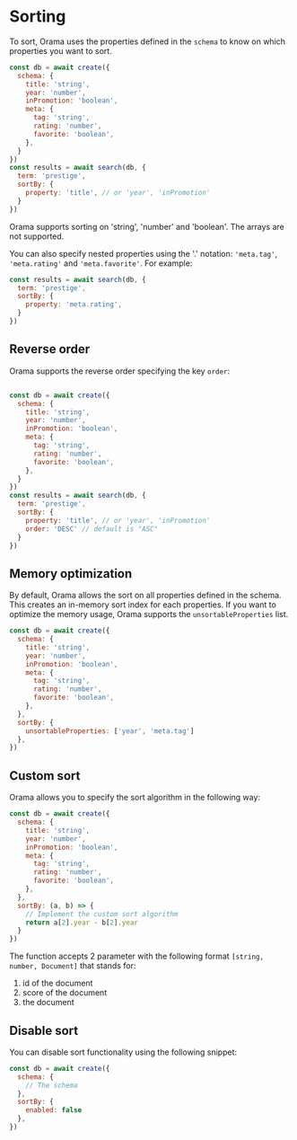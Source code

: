 # Sorting

To sort, Orama uses the properties defined in the `schema` to know on which properties you want to sort.

```javascript copy
const db = await create({
  schema: {
    title: 'string',
    year: 'number',
    inPromotion: 'boolean',
    meta: {
      tag: 'string',
      rating: 'number',
      favorite: 'boolean',
    },
  }
})
const results = await search(db, {
  term: 'prestige',
  sortBy: {
    property: 'title', // or 'year', 'inPromotion'
  }
})
```

Orama supports sorting on 'string', 'number' and 'boolean'. The arrays are not supported.

You can also specify nested properties using the '.' notation: `'meta.tag'`, `'meta.rating'` and `'meta.favorite'`. For example:
```javascript
const results = await search(db, {
  term: 'prestige',
  sortBy: {
    property: 'meta.rating',
  }
})
```

## Reverse order

Orama supports the reverse order specifying the key `order`:

```javascript

const db = await create({
  schema: {
    title: 'string',
    year: 'number',
    inPromotion: 'boolean',
    meta: {
      tag: 'string',
      rating: 'number',
      favorite: 'boolean',
    },
  }
})
const results = await search(db, {
  term: 'prestige',
  sortBy: {
    property: 'title', // or 'year', 'inPromotion'
    order: 'DESC' // default is "ASC"
  }
})
```

## Memory optimization

By default, Orama allows the sort on all properties defined in the schema.
This creates an in-memory sort index for each properties.
If you want to optimize the memory usage, Orama supports the `unsortableProperties` list.

```javascript
const db = await create({
  schema: {
    title: 'string',
    year: 'number',
    inPromotion: 'boolean',
    meta: {
      tag: 'string',
      rating: 'number',
      favorite: 'boolean',
    },
  },
  sortBy: {
    unsortableProperties: ['year', 'meta.tag']
  },
})
```

## Custom sort
Orama allows you to specify the sort algorithm in the following way:
```javascript
const db = await create({
  schema: {
    title: 'string',
    year: 'number',
    inPromotion: 'boolean',
    meta: {
      tag: 'string',
      rating: 'number',
      favorite: 'boolean',
    },
  },
  sortBy: (a, b) => {
    // Implement the custom sort algorithm 
    return a[2].year - b[2].year
  }
})
```

The function accepts 2 parameter with the following format `[string, number, Document]` that stands for:
1. id of the document
2. score of the document
3. the document


## Disable sort

You can disable sort functionality using the following snippet:
```javascript
const db = await create({
  schema: {
    // The schema
  },
  sortBy: {
    enabled: false
  },
})
```
